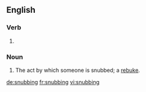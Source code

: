 
==English==

===Verb===
{{head|en}}

# {{present participle of|snub}}

===Noun===
{{en-noun}}

# The act by which someone is snubbed; a [[rebuke]].

[[de:snubbing]]
[[fr:snubbing]]
[[vi:snubbing]]